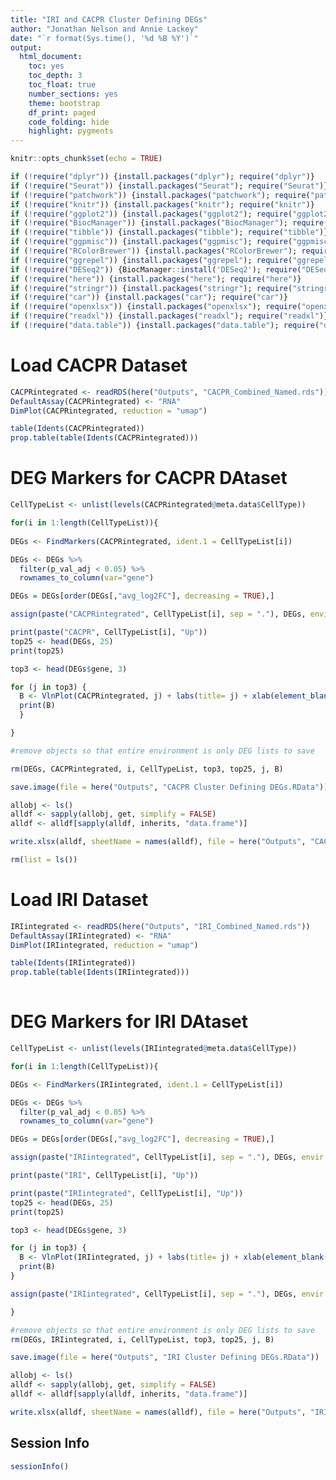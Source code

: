 ---
title: "IRI and CACPR Cluster Defining DEGs"
author: "Jonathan Nelson and Annie Lackey"
date: "`r format(Sys.time(), '%d %B %Y')`"
output:
  html_document: 
    toc: yes
    toc_depth: 3
    toc_float: true
    number_sections: yes
    theme: bootstrap
    df_print: paged
    code_folding: hide
    highlight: pygments
---

```{r setup, include=FALSE}
knitr::opts_chunk$set(echo = TRUE)
```


```{r load new packages, echo=FALSE, warning=FALSE, error=FALSE, message=FALSE}

if (!require("dplyr")) {install.packages("dplyr"); require("dplyr")}
if (!require("Seurat")) {install.packages("Seurat"); require("Seurat")}
if (!require("patchwork")) {install.packages("patchwork"); require("patchwork")}
if (!require("knitr")) {install.packages("knitr"); require("knitr")}
if (!require("ggplot2")) {install.packages("ggplot2"); require("ggplot2")}
if (!require("BiocManager")) {install.packages("BiocManager"); require("BiocManager")}
if (!require("tibble")) {install.packages("tibble"); require("tibble")}
if (!require("ggpmisc")) {install.packages("ggpmisc"); require("ggpmisc")}
if (!require("RColorBrewer")) {install.packages("RColorBrewer"); require("RColorBrewer")} #color
if (!require("ggrepel")) {install.packages("ggrepel"); require("ggrepel")}
if (!require("DESeq2")) {BiocManager::install('DESeq2'); require("DESeq2")}
if (!require("here")) {install.packages("here"); require("here")}
if (!require("stringr")) {install.packages("stringr"); require("stringr")}
if (!require("car")) {install.packages("car"); require("car")}
if (!require("openxlsx")) {install.packages("openxlsx"); require("openxlsx")}
if (!require("readxl")) {install.packages("readxl"); require("readxl")}
if (!require("data.table")) {install.packages("data.table"); require("data.table")}


```


# Load CACPR Dataset
```{r load data, echo=TRUE, warning=FALSE, error=FALSE, message=FALSE}

CACPRintegrated <- readRDS(here("Outputs", "CACPR_Combined_Named.rds"))
DefaultAssay(CACPRintegrated) <- "RNA"
DimPlot(CACPRintegrated, reduction = "umap")

table(Idents(CACPRintegrated))
prop.table(table(Idents(CACPRintegrated)))

```


# DEG Markers for CACPR DAtaset
```{r echo=TRUE, warning=FALSE, error=FALSE, message=FALSE}

CellTypeList <- unlist(levels(CACPRintegrated@meta.data$CellType))

for(i in 1:length(CellTypeList)){
  
DEGs <- FindMarkers(CACPRintegrated, ident.1 = CellTypeList[i])

DEGs <- DEGs %>%
  filter(p_val_adj < 0.05) %>%
  rownames_to_column(var="gene")

DEGs = DEGs[order(DEGs[,"avg_log2FC"], decreasing = TRUE),]

assign(paste("CACPRintegrated", CellTypeList[i], sep = "."), DEGs, envir = globalenv())

print(paste("CACPR", CellTypeList[i], "Up"))
top25 <- head(DEGs, 25)
print(top25)

top3 <- head(DEGs$gene, 3)

for (j in top3) {
  B <- VlnPlot(CACPRintegrated, j) + labs(title= j) + xlab(element_blank())
  print(B)
  }

}

#remove objects so that entire environment is only DEG lists to save

rm(DEGs, CACPRintegrated, i, CellTypeList, top3, top25, j, B)

save.image(file = here("Outputs", "CACPR Cluster Defining DEGs.RData"))

allobj <- ls()
alldf <- sapply(allobj, get, simplify = FALSE)
alldf <- alldf[sapply(alldf, inherits, "data.frame")]

write.xlsx(alldf, sheetName = names(alldf), file = here("Outputs", "CACPR Cluster Defining DEGs.xlsx"))

rm(list = ls())
```


# Load IRI Dataset
```{r echo=TRUE, warning=FALSE, error=FALSE, message=FALSE}

IRIintegrated <- readRDS(here("Outputs", "IRI_Combined_Named.rds"))
DefaultAssay(IRIintegrated) <- "RNA"
DimPlot(IRIintegrated, reduction = "umap")

table(Idents(IRIintegrated))
prop.table(table(Idents(IRIintegrated)))
        
```


# DEG Markers for IRI DAtaset
```{r echo=TRUE, warning=FALSE, error=FALSE, message=FALSE}

CellTypeList <- unlist(levels(IRIintegrated@meta.data$CellType))

for(i in 1:length(CellTypeList)){

DEGs <- FindMarkers(IRIintegrated, ident.1 = CellTypeList[i])  

DEGs <- DEGs %>%
  filter(p_val_adj < 0.05) %>%
  rownames_to_column(var="gene")

DEGs = DEGs[order(DEGs[,"avg_log2FC"], decreasing = TRUE),]

assign(paste("IRIintegrated", CellTypeList[i], sep = "."), DEGs, envir = globalenv())

print(paste("IRI", CellTypeList[i], "Up"))

print(paste("IRIintegrated", CellTypeList[i], "Up"))
top25 <- head(DEGs, 25)
print(top25)

top3 <- head(DEGs$gene, 3)

for (j in top3) {
  B <- VlnPlot(IRIintegrated, j) + labs(title= j) + xlab(element_blank())
  print(B)
}

assign(paste("IRIintegrated", CellTypeList[i], sep = "."), DEGs, envir = globalenv())

}

#remove objects so that entire environment is only DEG lists to save
rm(DEGs, IRIintegrated, i, CellTypeList, top3, top25, j, B)

save.image(file = here("Outputs", "IRI Cluster Defining DEGs.RData"))

allobj <- ls()
alldf <- sapply(allobj, get, simplify = FALSE)
alldf <- alldf[sapply(alldf, inherits, "data.frame")]

write.xlsx(alldf, sheetName = names(alldf), file = here("Outputs", "IRI Cluster Defining DEGs.xlsx"))

```

## Session Info

```{r, echo=TRUE, warning=FALSE, error=FALSE, message=FALSE}
sessionInfo()
```


  